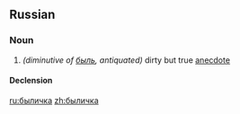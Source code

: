 ==Russian==

===Noun===
{{ru-noun|были́чка|f-in}}

# ''(diminutive of [[быль]], antiquated)'' dirty but true [[anecdote]]

====Declension====
{{ru-noun-table|1|были́чк|а|были́чек}}

[[ru:быличка]]
[[zh:быличка]]